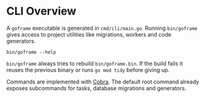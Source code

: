 # CLI Overview


A `goframe` executable is generated in `cmd/cli/main.go`. Running `bin/goframe` gives access to project utilities like migrations, workers and code generators.

```
bin/goframe --help
```

<Callout type="info">`bin/goframe` always tries to rebuild `bin/goframe.bin`. If the build fails it reuses the previous binary or runs `go mod tidy` before giving up.</Callout>

Commands are implemented with [Cobra](https://github.com/spf13/cobra). The default root command already exposes subcommands for tasks, database migrations and generators.
